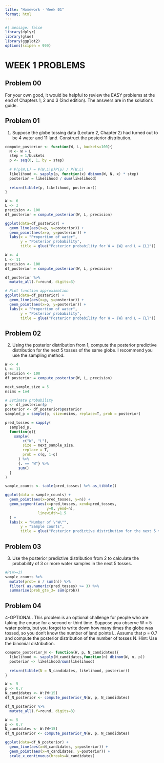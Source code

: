 ```yaml
---
title: "Homework - Week 01"
format: html
---
```


```r
#| message: false
library(dplyr)
library(glue)
library(ggplot2)
options(scipen = 999)
```

# WEEK 1 PROBLEMS

## Problem 00

For your own good, it would be helpful to review the EASY problems at the end of Chapters 1, 2 and 3 (2nd edition). The answers are in the solutions guide.

## Problem 01

1. Suppose the globe tossing data (Lecture 2, Chapter 2) had turned out to be 4 water and 11 land. Construct the posterior distribution.

```r
compute_posterior <- function(W, L, buckets=100){
  N <- W + L
  step = 1/buckets
  p <- seq(0, 1, by = step)
  
  # P(p|W,L) = P(W,L|p)P(p) / P(W,L)
  likelihood <- sapply(p, function(x) dbinom(W, N, x) * step)
  posterior = likelihood / sum(likelihood)
  
  return(tibble(p, likelihood, posterior))
}
```

```r
W <- 6
L <- 3
precision <- 100
df_posterior = compute_posterior(W, L, precision)

ggplot(data=df_posterior) +
  geom_line(aes(x=p, y=posterior)) +
  geom_point(aes(x=p, y=posterior)) +
  labs(x = "Proportion of water",
       y = "Posterior probability",
       title = glue("Posterior probability for W = {W} and L = {L}"))

```

```r
W <- 4
L <- 11
precision <- 100
df_posterior = compute_posterior(W, L, precision)

df_posterior %>% 
  mutate_all(.f=round, digits=3)
```

```r
# Plot function approximation
ggplot(data=df_posterior) +
  geom_line(aes(x=p, y=posterior)) +
  geom_point(aes(x=p, y=posterior)) +
  labs(x = "Proportion of water",
       y = "Posterior probability",
       title = glue("Posterior probability for W = {W} and L = {L}"))

```

## Problem 02

2.  Using the posterior distribution from 1, compute the posterior predictive distribution for the next 5 tosses of the same globe. I recommend you use the sampling method.

```r
W <- 4
L <- 11
precision <- 100
df_posterior = compute_posterior(W, L, precision)

next_sample_size = 5
nsims = 1e4

# Estimate probability
p <- df_posterior$p
posterior <- df_posterior$posterior
sampled_p = sample(p, size=nsims, replace=T, prob = posterior)

pred_tosses = sapply(
  sampled_p,
  function(q){    
    sample(
        c("W", "L"), 
        size = next_sample_size,
        replace = T, 
        prob = c(q, 1-q)
      ) %>% 
      {. == "W"} %>%
      sum()
  }
)

sample_counts <- table(pred_tosses) %>% as_tibble()

ggplot(data = sample_counts) +
  geom_point(aes(x=pred_tosses, y=n)) +
  geom_segment(aes(x=pred_tosses, xend=pred_tosses,
                   y=0, yend=n),
               linewidth=1.5
  ) +
  labs(x = "Number of \"W\"",
       y = "Sample counts",
       title = glue("Posterior predictive distribution for the next 5 tosses (W = {W} and L = {L})"))
```

## Problem 03

3.  Use the posterior predictive distribution from 2 to calculate the probability of 3 or more water samples in the next 5 tosses.

```r
#P(W>=3)
sample_counts %>% 
  mutate(prob= n / sum(n)) %>% 
  filter( as.numeric(pred_tosses) >= 3) %>% 
  summarise(prob_gte_3= sum(prob))
```

## Problem 04

4-OPTIONAL. This problem is an optional challenge for people who are taking the course for a second or third time. Suppose you observe W = 5 water points, but you forgot to write down how many times the globe was tossed, so you don't know the number of land points L. Assume that p = 0.7 and compute the posterior distribution of the number of tosses N. Hint: Use the binomial distribution.

```r
compute_posterior_N <- function(W, p, N_candidates){
  likelihood <- sapply(N_candidates,function(n) dbinom(W, n, p))
  posterior <- likelihood/sum(likelihood)
  
  return(tibble(N = N_candidates, likelihood, posterior))
}

```

```r
W <- 5
p <- 0.7
N_candidates <- W:(W+15)
df_N_posterior <- compute_posterior_N(W, p, N_candidates)

df_N_posterior %>% 
  mutate_all(.f=round, digits=3)
```

```r
W <- 5
p <- 0.7
N_candidates <- W:(W+15)
df_N_posterior <- compute_posterior_N(W, p, N_candidates)

ggplot(data=df_N_posterior) +
  geom_line(aes(x=N_candidates, y=posterior)) +
  geom_point(aes(x=N_candidates, y=posterior)) +
  scale_x_continuous(breaks=N_candidates)
```
